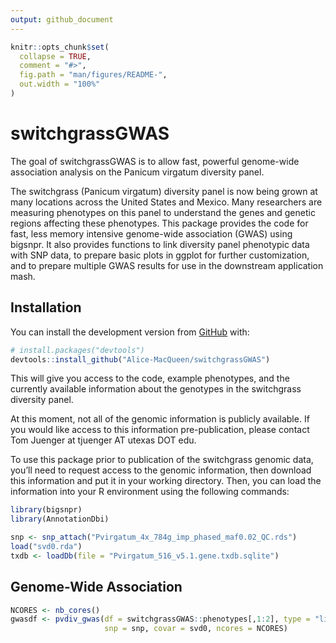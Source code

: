 ```yaml
---
output: github_document
---
```


<!-- README.md is generated from README.Rmd. Please edit that file -->

```r
knitr::opts_chunk$set(
  collapse = TRUE,
  comment = "#>",
  fig.path = "man/figures/README-",
  out.width = "100%"
)
```
# switchgrassGWAS

<!-- badges: start -->
<!-- badges: end -->

The goal of switchgrassGWAS is to allow fast, powerful genome-wide association analysis on the Panicum virgatum diversity panel.

The switchgrass (Panicum virgatum) diversity panel is now being grown at many locations across the United States and Mexico. Many researchers are measuring phenotypes on this panel to understand the genes and genetic regions affecting these phenotypes. This package provides the code for fast, less memory intensive genome-wide association (GWAS) using bigsnpr. It also provides functions to link diversity panel phenotypic data with SNP data, to prepare basic plots in ggplot for further customization, and to prepare multiple GWAS results for use in the downstream application mash.

## Installation

You can install the development version from [GitHub](https://github.com/) with:

``` r
# install.packages("devtools")
devtools::install_github("Alice-MacQueen/switchgrassGWAS")
```

This will give you access to the code, example phenotypes, and the currently available information about the genotypes in the switchgrass diversity panel.

At this moment, not all of the genomic information is publicly available. If you would like access to this information pre-publication, please contact Tom Juenger at tjuenger AT utexas DOT edu. 

To use this package prior to publication of the switchgrass genomic data, you'll need to request access to the genomic information, then download this information and put it in your working directory. Then, you can load the information into your R environment using the following commands:

``` r
library(bigsnpr)
library(AnnotationDbi)

snp <- snp_attach("Pvirgatum_4x_784g_imp_phased_maf0.02_QC.rds")
load("svd0.rda")
txdb <- loadDb(file = "Pvirgatum_516_v5.1.gene.txdb.sqlite")
```


## Genome-Wide Association

``` r 
NCORES <- nb_cores()
gwasdf <- pvdiv_gwas(df = switchgrassGWAS::phenotypes[,1:2], type = "linear",
                     snp = snp, covar = svd0, ncores = NCORES)
```


